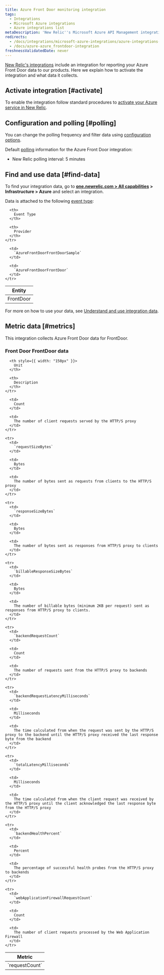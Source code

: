 ```yaml
---
title: Azure Front Door monitoring integration
tags:
  - Integrations
  - Microsoft Azure integrations
  - Azure integrations list
metaDescription: 'New Relic''s Microsoft Azure API Management integration: how to install it, configure it, and understand the data it reports.'
redirects:
  - /docs/integrations/microsoft-azure-integrations/azure-integrations-list/azure-front-door-monitoring-integration
  - /docs/azure-azure_frontdoor-integration
freshnessValidatedDate: never
---
```


[New Relic's integrations](/docs/infrastructure/integrations-getting-started/getting-started/introduction-infrastructure-integrations) include an integration for reporting your Azure Front Door data to our products. Here we explain how to activate the integration and what data it collects.

## Activate integration [#activate]

To enable the integration follow standard procedures to [activate your Azure service in New Relic](/docs/infrastructure/microsoft-azure-integrations/getting-started/activate-azure-integrations).

## Configuration and polling [#polling]

You can change the polling frequency and filter data using [configuration options](/docs/integrations/new-relic-integrations/getting-started/configure-polling-frequency-data-collection-cloud-integrations).

Default [polling](/docs/infrastructure/microsoft-azure-integrations/getting-started/azure-integration-polling) information for the Azure Front Door integration:

* New Relic polling interval: 5 minutes

## Find and use data [#find-data]

To find your integration data, go to <DoNotTranslate>**[one.newrelic.com > All capabilities](https://one.newrelic.com/all-capabilities) > Infrastructure > Azure**</DoNotTranslate> and select an integration.

Data is attached to the following [event type](/docs/data-apis/understand-data/new-relic-data-types/#event-data):

<table>
  <thead>
    <tr>
      <th>
        Entity
      </th>

      <th>
        Event Type
      </th>

      <th>
        Provider
      </th>
    </tr>
  </thead>

  <tbody>
    <tr>
      <td>
        FrontDoor
      </td>

      <td>
        `AzureFrontDoorFrontDoorSample`
      </td>

      <td>
        `AzureFrontDoorFrontDoor`
      </td>
    </tr>
  </tbody>
</table>

For more on how to use your data, see [Understand and use integration data](/docs/infrastructure/integrations/find-use-infrastructure-integration-data).

## Metric data [#metrics]

This integration collects Azure Front Door data for FrontDoor.

### Front Door FrontDoor data

<table>
  <thead>
    <tr>
      <th style={{ width: "275px" }}>
        Metric
      </th>

      <th style={{ width: "150px" }}>
        Unit
      </th>

      <th>
        Description
      </th>
    </tr>
  </thead>

  <tbody>
    <tr>
      <td>
        `requestCount`
      </td>

      <td>
        Count
      </td>

      <td>
        The number of client requests served by the HTTP/S proxy
      </td>
    </tr>

    <tr>
      <td>
        `requestSizeBytes`
      </td>

      <td>
        Bytes
      </td>

      <td>
        The number of bytes sent as requests from clients to the HTTP/S proxy
      </td>
    </tr>

    <tr>
      <td>
        `responseSizeBytes`
      </td>

      <td>
        Bytes
      </td>

      <td>
        The number of bytes sent as responses from HTTP/S proxy to clients
      </td>
    </tr>

    <tr>
      <td>
        `billableResponseSizeBytes`
      </td>

      <td>
        Bytes
      </td>

      <td>
        The number of billable bytes (minimum 2KB per request) sent as responses from HTTP/S proxy to clients.
      </td>
    </tr>

    <tr>
      <td>
        `backendRequestCount`
      </td>

      <td>
        Count
      </td>

      <td>
        The number of requests sent from the HTTP/S proxy to backends
      </td>
    </tr>

    <tr>
      <td>
        `backendRequestLatencyMilliseconds`
      </td>

      <td>
        Milliseconds
      </td>

      <td>
        The time calculated from when the request was sent by the HTTP/S proxy to the backend until the HTTP/S proxy received the last response byte from the backend
      </td>
    </tr>

    <tr>
      <td>
        `totalLatencyMilliseconds`
      </td>

      <td>
        Milliseconds
      </td>

      <td>
        The time calculated from when the client request was received by the HTTP/S proxy until the client acknowledged the last response byte from the HTTP/S proxy
      </td>
    </tr>

    <tr>
      <td>
        `backendHealthPercent`
      </td>

      <td>
        Percent
      </td>

      <td>
        The percentage of successful health probes from the HTTP/S proxy to backends
      </td>
    </tr>

    <tr>
      <td>
        `webApplicationFirewallRequestCount`
      </td>

      <td>
        Count
      </td>

      <td>
        The number of client requests processed by the Web Application Firewall
      </td>
    </tr>
  </tbody>
</table>
